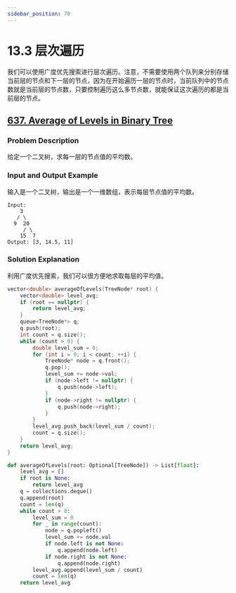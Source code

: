 ```yaml
---
sidebar_position: 70
---
```


# 13.3 层次遍历

我们可以使用广度优先搜索进行层次遍历。注意，不需要使用两个队列来分别存储当前层的节点和下一层的节点，因为在开始遍历一层的节点时，当前队列中的节点数就是当前层的节点数，只要控制遍历这么多节点数，就能保证这次遍历的都是当前层的节点。

## [637. Average of Levels in Binary Tree](https://leetcode.com/problems/average-of-levels-in-binary-tree/)

### Problem Description

给定一个二叉树，求每一层的节点值的平均数。

### Input and Output Example

输入是一个二叉树，输出是一个一维数组，表示每层节点值的平均数。

```
Input:
    3
   / \
  9  20
     / \
    15  7
Output: [3, 14.5, 11]
```

### Solution Explanation

利用广度优先搜索，我们可以很方便地求取每层的平均值。

<Tabs>
<TabItem value="cpp" label="C++">

```cpp
vector<double> averageOfLevels(TreeNode* root) {
    vector<double> level_avg;
    if (root == nullptr) {
        return level_avg;
    }
    queue<TreeNode*> q;
    q.push(root);
    int count = q.size();
    while (count > 0) {
        double level_sum = 0;
        for (int i = 0; i < count; ++i) {
            TreeNode* node = q.front();
            q.pop();
            level_sum += node->val;
            if (node->left != nullptr) {
                q.push(node->left);
            }
            if (node->right != nullptr) {
                q.push(node->right);
            }
        }
        level_avg.push_back(level_sum / count);
        count = q.size();
    }
    return level_avg;
}
```

</TabItem>
<TabItem value="py" label="Python">

```py
def averageOfLevels(root: Optional[TreeNode]) -> List[float]:
    level_avg = []
    if root is None:
        return level_avg
    q = collections.deque()
    q.append(root)
    count = len(q)
    while count > 0:
        level_sum = 0
        for _ in range(count):
            node = q.popleft()
            level_sum += node.val
            if node.left is not None:
                q.append(node.left)
            if node.right is not None:
                q.append(node.right)
        level_avg.append(level_sum / count)
        count = len(q)
    return level_avg
```

</TabItem>

</Tabs>